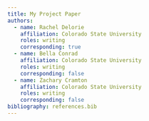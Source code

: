 ```yaml
---
title: My Project Paper
authors:
  - name: Rachel Delorie
    affiliation: Colorado State University
    roles: writing
    corresponding: true
  - name: Bella Conrad
    affiliation: Colorado State University
    roles: writing
    corresponding: false
  - name: Zachary Cramton
    affiliation: Colorado State University
    roles: writing
    corresponding: false
bibliography: references.bib
---
```

